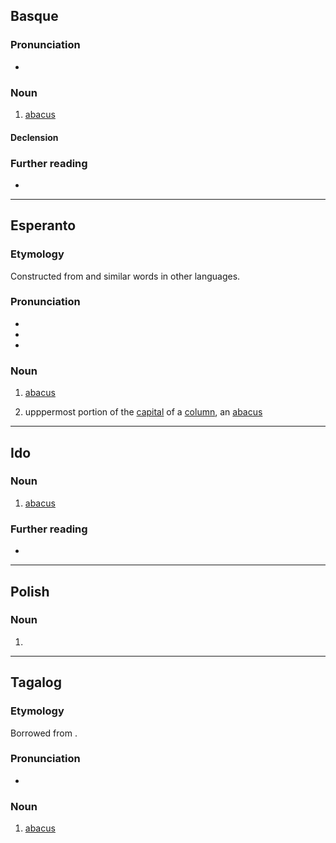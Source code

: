 {{also|ABAKO}}
==Basque==

===Pronunciation===
* {{IPA|eu|/a.ba.ko/|[a.βa.ko]}}

===Noun===
{{eu-noun|in}}

# [[abacus]]

====Declension====
{{eu-decl-inanim noun|av=1|kv=1}}

===Further reading===
* {{R:EH}}

----

==Esperanto==

===Etymology===
Constructed from {{etyl|la|eo}} {{m|la|abacus||counting board}} and similar words in other languages.

===Pronunciation===
* {{IPA|eo|/aˈbako/}}
* {{audio|eo|LL-Q143 (epo)-Lepticed7-abako.wav|Audio}}
* {{hyphenation|eo|a|bak|o}}

===Noun===
{{eo-head}}

# {{lb|eo|mathematics}} [[abacus]]
# upppermost portion of the [[capital]] of a [[column]], an [[abacus]]

----

==Ido==

===Noun===
{{io-noun|abak}}

# [[abacus]]

===Further reading===
* {{R:Dyer 1924|abak-o*}}

----

==Polish==

===Noun===
{{head|pl|noun form}}

# {{inflection of|pl|abaka||voc|s}}

----

==Tagalog==

===Etymology===
Borrowed from {{bor|tl|es|ábaco||abacus}}.

===Pronunciation===
* {{IPA|tl|/a.ba.ˈko/}}

===Noun===
{{tl-noun|abakó}}

# [[abacus]]
#: {{syn|tl|abakus}}